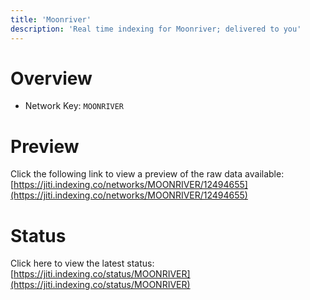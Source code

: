 ```yaml
---
title: 'Moonriver'
description: 'Real time indexing for Moonriver; delivered to you'
---
```


# Overview
- Network Key: `MOONRIVER`

# Preview
Click the following link to view a preview of the raw data available: [https://jiti.indexing.co/networks/MOONRIVER/12494655](https://jiti.indexing.co/networks/MOONRIVER/12494655)

# Status
Click here to view the latest status: [https://jiti.indexing.co/status/MOONRIVER](https://jiti.indexing.co/status/MOONRIVER)

